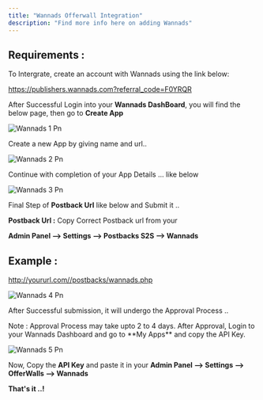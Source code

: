 ```yaml
---
title: "Wannads Offerwall Integration"
description: "Find more info here on adding Wannads"
---
```


## Requirements :

To Intergrate, create an account with Wannads using the link below:

https://publishers.wannads.com?referral_code=F0YRQR

After Successful Login into your **Wannads DashBoard**, you will find the below page, then go to **Create App**

![Wannads 1 Pn](/images/wannads_1.png)

Create a new App by giving name and url..

![Wannads 2 Pn](/images/wannads_2.png)

Continue with completion of your App Details ... like below

![Wannads 3 Pn](/images/wannads_3.png)

Final Step of **Postback Url** like below and Submit it ..

**Postback Url :** Copy Correct Postback url from your

**Admin Panel --\> Settings --\> Postbacks S2S --\> Wannads**

## Example :

http://yoururl.com//postbacks/wannads.php

![Wannads 4 Pn](/images/wannads_4.png)

After Successful submission, it will undergo the Approval Process ..

<Check>
  Note : Approval Process may take upto 2 to 4 days. After Approval, Login to your Wannads Dashboard and go to **My Apps** and copy the API Key.
</Check>

![Wannads 5 Pn](/images/wannads_5.png)

Now, Copy the **API Key** and paste it in your **Admin Panel --\> Settings --\> OfferWalls --\> Wannads**

**​That's it ..\!**